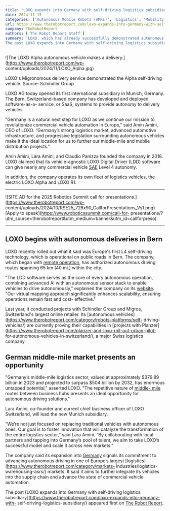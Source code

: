 ```yaml
---
title: 'LOXO expands into Germany with self-driving logistics subsidiary'
date: 2024-11-15
categories: ['Autonomous Mobile Robots (AMRs)', 'Logistics', 'Mobility / Navigation', 'News', 'Self-Driving Vehicles', 'Software', 'autonomous delivery', 'Delivery Robots', 'Europe', 'Germany', 'LOXO', 'middle mile delivery']
url: https://www.therobotreport.com/loxo-expands-into-germany-with-self-driving-logistics-subsidiary/
company: TheRobotReport
authors: ['The Robot Report Staff']
summary: 'LOXO, which has already successfully demonstrated autonomous deliveries with its software and vehicles, is opening an office in Munich.
The post LOXO expands into Germany with self-driving logistics subsidiary appeared first on The Robot Report.'
---
```



![The LOXO Alpha autonomous vehicle makes a
delivery.](https://www.therobotreport.com/wp-
content/uploads/2024/11/LOXO_Alpha.jpg)

LOXO's Migronomous delivery service demonstrated the Alpha self-driving
vehicle. Source: Schindler Group

LOXO AG today opened its first international subsidiary in Munich, Germany.
The Bern, Switzerland-based company has developed and deployed software-as-a-
service, or SaaS, systems to provide autonomy to delivery vehicles.

“Germany is a natural next step for LOXO as we continue our mission to
revolutionize commercial vehicle automation in Europe,” said Amin Amini, CEO
of LOXO. “Germany’s strong logistics market, advanced automotive
infrastructure, and progressive legislation surrounding autonomous vehicles
make it the ideal location for us to further our middle-mile and mobile
distribution projects.”

Amin Amini, Lara Amini, and Claudio Panizza founded the company in 2018. LOXO
claimed that its vehicle-agnostic LOXO Digital Driver (LDD) software can give
nearly any commercial vehicle [SAE](https://www.sae.org/blog/sae-j3016-update)
Level 4 autonomy.

In addition, the company operates its own fleet of logistics vehicles, the
electric LOXO Alpha and LOXO R1.

* * *

![SITE AD for the 2025 Robotics Summit call for
presentations.](https://www.therobotreport.com/wp-
content/uploads/2024/10/RSE25_728x90_CallforPresentations_Vs1.png) [Apply to
speak](https://www.roboticssummit.com/call-for-
presentations/?utm_source=therobotreport&utm_medium=banner&utm_id=callforpreso).

* * *

## LOXO begins with autonomous deliveries in Bern

LOXO recently rolled out what it said was Europe's first L4 self-driving
technology, which is operational on public roads in Bern. The company, which
began with [remote
operation](https://www.therobotreport.com/tag/teleoperation), has authorized
autonomous driving routes spanning 65 km (40 mi.) within the city.

"The LDD software serves as the core of every autonomous operation, combining
advanced AI with an autonomous sensor stack to enable vehicles to drive
autonomously," explained the company on its
[website](https://www.loxo.ch/en/). "Our virtual mapping approach
significantly enhances scalability, ensuring operations remain fast and cost-
effective."

Last year, it conducted projects with Schindler Group and Migros,
Switzerland's largest online retailer. Its [autonomous
vehicles](https://www.therobotreport.com/category/robots-platforms/self-
driving-vehicles/) are currently proving their capabilities in [projects with
Planzer](https://www.therobotreport.com/planzer-and-loxo-roll-out-urban-pilot-
for-autonomous-vehicles-in-switzerland/), a major Swiss logistics company.

## German middle-mile market presents an opportunity

"Germany’s middle-mile logistics sector, valued at approximately $379.89
billion in 2023 and projected to surpass $504 billion by 2032, has enormous
untapped potential," asserted LOXO. "The repetitive nature of [middle-
mile](https://www.therobotreport.com/tag/middle-mile-delivery/) routes between
business hubs presents an ideal opportunity for autonomous driving solutions."

Lara Amini, co-founder and current chief business officer of LOXO Switzerland,
will lead the new Munich subsidiary.

“We’re not just focused on replacing traditional vehicles with autonomous
ones. Our goal is to foster innovation that will catalyze the transformation
of the entire logistics sector,” said Lara Amini. “By collaborating with local
partners and tapping into Germany’s pool of talent, we aim to take LOXO’s
successful model and scale it across new markets.”

The company said its expansion into
[Germany](https://www.therobotreport.com/tag/germany/) signals its commitment
to advancing autonomous driving in one of Europe’s largest
[logistics](https://www.therobotreport.com/category/markets-
industries/logistics-warehousing-asrs/) markets. It said it aims to further
integrate its vehicles into the supply chain and advance the state of
commercial vehicle automation.

The post [LOXO expands into Germany with self-driving logistics
subsidiary](https://www.therobotreport.com/loxo-expands-into-germany-with-
self-driving-logistics-subsidiary/) appeared first on [The Robot
Report](https://www.therobotreport.com).

